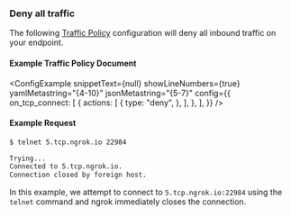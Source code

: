 
### Deny all traffic

The following [Traffic Policy](/docs/traffic-policy/)
configuration will deny all inbound traffic on your endpoint.

#### Example Traffic Policy Document

<ConfigExample
	snippetText={null}
	showLineNumbers={true}
	yamlMetastring="{4-10}"
	jsonMetastring="{5-7}"
	config={{
		on_tcp_connect: [
			{
				actions: [
					{
						type: "deny",
					},
				],
			},
		],
	}}
/>

#### Example Request

```bash
$ telnet 5.tcp.ngrok.io 22984

Trying...
Connected to 5.tcp.ngrok.io.
Connection closed by foreign host.
```

In this example, we attempt to connect to `5.tcp.ngrok.io:22984` using the
`telnet` command and ngrok immediately closes the connection.
